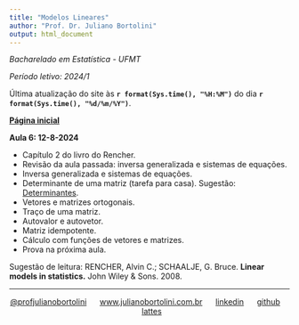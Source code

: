 ```yaml
---
title: "Modelos Lineares"
author: "Prof. Dr. Juliano Bortolini"
output: html_document
---
```


*Bacharelado em Estatística - UFMT*

*Período letivo: 2024/1*

Última atualização do site às **`r format(Sys.time(), "%H:%M")`** do dia **`r format(Sys.time(), "%d/%m/%Y")`**.

[**Página inicial**](../index.html)

**Aula 6: 12-8-2024**

- Capítulo 2 do livro do Rencher.
- Revisão da aula passada: inversa generalizada e sistemas de equações.
- Inversa generalizada e sistemas de equações.
- Determinante de uma matriz (tarefa para casa). Sugestão: [Determinantes](https://www.ime.unicamp.br/~marcia/AlgebraLinear/determinantes.html).
- Vetores e matrizes ortogonais.
- Traço de uma matriz.
- Autovalor e autovetor.
- Matriz idempotente.
- Cálculo com funções de vetores e matrizes.
- Prova na próxima aula.

Sugestão de leitura: RENCHER, Alvin C.; SCHAALJE, G. Bruce. **Linear models in statistics.** John Wiley & Sons. 2008.


----------
<div style="text-align: center;">

[@profjulianobortolini](https://instagram.com/profjulianobortolini) \  \  \ [www.julianobortolini.com.br](http://www.julianobortolini.com.br) \  \  \ [linkedin](https://linkedin.com/in/julianobortolini) \  \  \ [github](https://github.com/julianobortolini) \  \  \  [lattes](http://lattes.cnpq.br/6210909768845403)

</div>





  
  
  